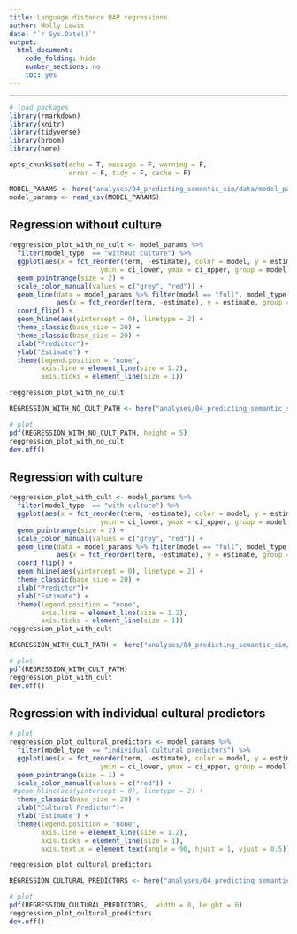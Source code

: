 ```yaml
---
title: Language distance QAP regressions
author: Molly Lewis 
date: "`r Sys.Date()`"
output: 
  html_document:
    code_folding: hide
    number_sections: no
    toc: yes
---
```

  
******

```r

# load packages
library(rmarkdown)
library(knitr)
library(tidyverse)
library(broom)
library(here)

opts_chunk$set(echo = T, message = F, warning = F, 
               error = F, tidy = F, cache = F)
```

```r
MODEL_PARAMS <- here("analyses/04_predicting_semantic_sim/data/model_params.csv")
model_params <- read_csv(MODEL_PARAMS)  
```


## Regression without culture

```r
reggression_plot_with_no_cult <- model_params %>%
  filter(model_type  == "without culture") %>%
  ggplot(aes(x = fct_reorder(term, -estimate), color = model, y = estimate, 
                       ymin = ci_lower, ymax = ci_upper, group = model)) +
  geom_pointrange(size = 2) +
  scale_color_manual(values = c("grey", "red")) +
  geom_line(data = model_params %>% filter(model == "full", model_type  == "without culture"), 
            aes(x = fct_reorder(term, -estimate), y = estimate, group = model), color = "grey", size = 2) +
  coord_flip() +
  geom_hline(aes(yintercept = 0), linetype = 2) +
  theme_classic(base_size = 20) +
  theme_classic(base_size = 20) +
  xlab("Predictor")+
  ylab("Estimate") +
  theme(legend.position = "none",
        axis.line = element_line(size = 1.2),
        axis.ticks = element_line(size = 1))

reggression_plot_with_no_cult
```

```r
REGRESSION_WITH_NO_CULT_PATH <- here("analyses/04_predicting_semantic_sim/results/distance_regression_with_no_cult_fig.pdf")

# plot
pdf(REGRESSION_WITH_NO_CULT_PATH, height = 5)
reggression_plot_with_no_cult
dev.off()
```

## Regression with culture
```r
reggression_plot_with_cult <- model_params %>%
  filter(model_type  == "with culture") %>%
  ggplot(aes(x = fct_reorder(term, -estimate), color = model, y = estimate, 
                       ymin = ci_lower, ymax = ci_upper, group = model)) +
  geom_pointrange(size = 2) +
  scale_color_manual(values = c("grey", "red")) +
  geom_line(data = model_params %>% filter(model == "full", model_type  == "with culture"), 
            aes(x = fct_reorder(term, -estimate), y = estimate, group = model), color = "grey", size = 2) +
  coord_flip() +
  geom_hline(aes(yintercept = 0), linetype = 2) +
  theme_classic(base_size = 20) +
  xlab("Predictor")+
  ylab("Estimate") +
  theme(legend.position = "none",
        axis.line = element_line(size = 1.2),
        axis.ticks = element_line(size = 1))
reggression_plot_with_cult
```

```r
REGRESSION_WITH_CULT_PATH <- here("analyses/04_predicting_semantic_sim/results/distance_regression_with_cult_fig.pdf")

# plot
pdf(REGRESSION_WITH_CULT_PATH)
reggression_plot_with_cult
dev.off()
```


## Regression with individual cultural predictors

```r
# plot
reggression_plot_cultural_predictors <- model_params %>%
  filter(model_type  == "individual cultural predictors") %>%
  ggplot(aes(x = fct_reorder(term, -estimate), color = model, y = estimate, 
                       ymin = ci_lower, ymax = ci_upper, group = model)) +
  geom_pointrange(size = 1) +
  scale_color_manual(values = c("red")) +
 #geom_hline(aes(yintercept = 0), linetype = 2) +
  theme_classic(base_size = 20) +
  xlab("Cultural Predictor")+
  ylab("Estimate") +
  theme(legend.position = "none",
        axis.line = element_line(size = 1.2),
        axis.ticks = element_line(size = 1),
        axis.text.x = element_text(angle = 90, hjust = 1, vjust = 0.5))

reggression_plot_cultural_predictors
```

```r
REGRESSION_CULTURAL_PREDICTORS <- here("analyses/04_predicting_semantic_sim/results/distance_regression_cultural_predictors_fig.pdf")

# plot
pdf(REGRESSION_CULTURAL_PREDICTORS,  width = 8, height = 6)
reggression_plot_cultural_predictors
dev.off()
```
